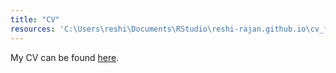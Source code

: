 ---
title: "CV"
resources: 'C:\Users\reshi\Documents\RStudio\reshi-rajan.github.io\cv_files\Rajan_CV_January_2024.pdf'
---

My CV can be found [here](https://www.dropbox.com/scl/fi/woi480z5sle0mdmojy8u5/Rajan_CV_August_2024.pdf?rlkey=synb5pa4rb5eenvj5ddi9t5h9&st=9rn0n2c8&dl=0).
